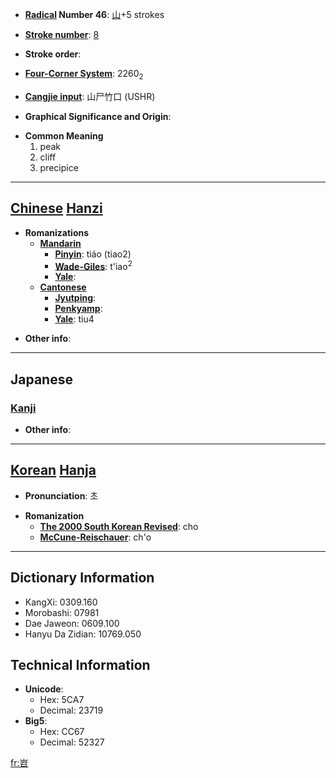 * '''[[Wiktionary:Chinese radical index| Radical]] Number 46''': [[Wiktionary:Chinese radical index 山|山]]+5 strokes

* '''[[Wiktionary:Chinese total strokes index|Stroke number]]''': [[Wiktionary:Chinese total strokes index 8|8]]

* '''Stroke order''': 

* '''[[Wiktionary:Chinese four corner index|Four-Corner System]]''': 2260<sub>2</sub>

* '''[[Wiktionary:Chinese Cangjie index|Cangjie input]]''': 山尸竹口 (USHR)

* '''Graphical Significance and Origin''': 

* '''Common Meaning'''
*#peak
*# cliff
*# precipice


----

== [[Chinese]] [[Hanzi]] ==

* '''Romanizations'''
** '''[[Mandarin]]'''
*** '''[[Pinyin]]''': tiáo (tiao2)
*** '''[[Wade-Giles]]''': t'iao<sup>2</sup>
*** '''[[Yale]]''': 
** '''[[Cantonese]]'''
*** '''[[Jyutping]]''':
*** '''[[Penkyamp]]''': 
*** '''[[Yale]]''': tiu4

* '''Other info''': 

----

==Japanese==
===[[Kanji]]===
{{kanji|on readings=[[てう]] (teu), [[でう]] (deu)|kun readings=}}

* '''Other info''':  

----

== [[Korean]] [[Hanja]] ==

* '''Pronunciation''': 초

* '''Romanization'''
** '''[[The 2000 South Korean Revised Romanization|The 2000 South Korean Revised]]''': cho
** '''[[McCune-Reischauer]]''': ch'o

----

== Dictionary Information ==

* KangXi: 0309.160
* Morobashi: 07981
* Dae Jaweon: 0609.100
* Hanyu Da Zidian: 10769.050

== Technical Information ==

* '''Unicode''':
** Hex: 5CA7
** Decimal: 23719
* '''Big5''':
** Hex: CC67
** Decimal: 52327

[[fr:岧]]